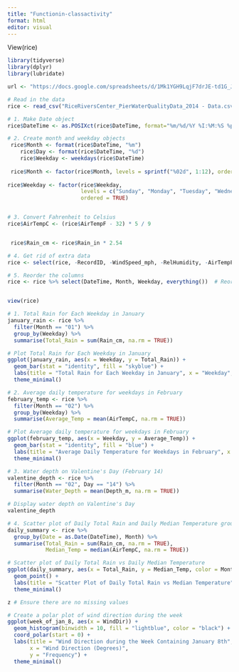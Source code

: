 ```yaml
---
title: "Functionin-classactivity"
format: html
editor: visual
---
```


View(rice)

```r

library(tidyverse)
library(dplyr)
library(lubridate)

url <- "https://docs.google.com/spreadsheets/d/1Mk1YGH9LqjF7drJE-td1G_JkdADOU0eMlrP01WFBT8s/pub?gid=0&single=true&output=csv"

# Read in the data
rice <- read_csv("RiceRiversCenter_PierWaterQualityData_2014 - Data.csv")

# 1. Make Date object
rice$DateTime <- as.POSIXct(rice$DateTime, format="%m/%d/%Y %I:%M:%S %p")

# 2. Create month and weekday objects
 rice$Month <- format(rice$DateTime, "%m")
    rice$Day <- format(rice$DateTime, "%d")
    rice$Weekday <- weekdays(rice$DateTime)
    
 rice$Month <- factor(rice$Month, levels = sprintf("%02d", 1:12), ordered = TRUE)
 
rice$Weekday <- factor(rice$Weekday, 
                       levels = c("Sunday", "Monday", "Tuesday", "Wednesday", "Thursday", "Friday", "Saturday"), 
                       ordered = TRUE)


# 3. Convert Fahrenheit to Celsius
rice$AirTempC <- (rice$AirTempF - 32) * 5 / 9  


 rice$Rain_cm <- rice$Rain_in * 2.54

# 4. Get rid of extra data
rice <- select(rice, -RecordID, -WindSpeed_mph, -RelHumidity, -AirTempF, -PH_mv, -Rain_in, -Depth_ft)  # Remove unnecessary columns

# 5. Reorder the columns
rice <- rice %>% select(DateTime, Month, Weekday, everything())  # Reorder columns


view(rice)

# 1. Total Rain for Each Weekday in January
january_rain <- rice %>%
  filter(Month == "01") %>%
  group_by(Weekday) %>%
  summarise(Total_Rain = sum(Rain_cm, na.rm = TRUE))

# Plot Total Rain for Each Weekday in January
ggplot(january_rain, aes(x = Weekday, y = Total_Rain)) +
  geom_bar(stat = "identity", fill = "skyblue") +
  labs(title = "Total Rain for Each Weekday in January", x = "Weekday", y = "Total Rain (cm)") +
  theme_minimal()

# 2. Average daily temperature for weekdays in February
february_temp <- rice %>%
  filter(Month == "02") %>%
  group_by(Weekday) %>%
  summarise(Average_Temp = mean(AirTempC, na.rm = TRUE))

# Plot Average daily temperature for weekdays in February
ggplot(february_temp, aes(x = Weekday, y = Average_Temp)) +
  geom_bar(stat = "identity", fill = "blue") +
  labs(title = "Average Daily Temperature for Weekdays in February", x = "Weekday", y = "Average Temperature (°C)") +
  theme_minimal()

# 3. Water depth on Valentine's Day (February 14)
valentine_depth <- rice %>%
  filter(Month == "02", Day == "14") %>%
  summarise(Water_Depth = mean(Depth_m, na.rm = TRUE))

# Display water depth on Valentine's Day
valentine_depth

# 4. Scatter plot of Daily Total Rain and Daily Median Temperature grouped by month
daily_summary <- rice %>%
  group_by(Date = as.Date(DateTime), Month) %>%
  summarise(Total_Rain = sum(Rain_cm, na.rm = TRUE),
            Median_Temp = median(AirTempC, na.rm = TRUE))

# Scatter plot of Daily Total Rain vs Daily Median Temperature
ggplot(daily_summary, aes(x = Total_Rain, y = Median_Temp, color = Month)) +
  geom_point() +
  labs(title = "Scatter Plot of Daily Total Rain vs Median Temperature", x = "Total Rain (cm)", y = "Median Temperature (°C)") +
  theme_minimal()

z # Ensure there are no missing values

# Create a polar plot of wind direction during the week
ggplot(week_of_jan_8, aes(x = WindDir)) +
  geom_histogram(binwidth = 10, fill = "lightblue", color = "black") +
  coord_polar(start = 0) +
  labs(title = "Wind Direction during the Week Containing January 8th", 
       x = "Wind Direction (Degrees)", 
       y = "Frequency") +
  theme_minimal()




```
